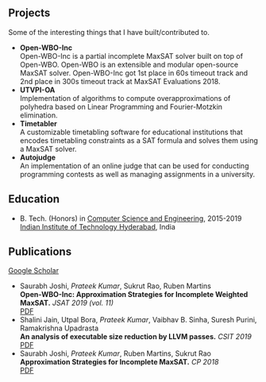 ---
---


## Projects

Some of the interesting things that I have built/contributed to.

- **Open-WBO-Inc** [<IconCodiconCode aria-label="Code" />](https://github.com/sbjoshi/Open-WBO-Inc)\
  Open-WBO-Inc is a partial incomplete MaxSAT solver built on top of Open-WBO. Open-WBO is an extensible and modular open-source MaxSAT solver. Open-WBO-Inc got 1st place in 60s timeout track and 2nd place in 300s timeout track at MaxSAT Evaluations 2018.
- **UTVPI-OA** [<IconCodiconCode aria-label="Code" />](https://github.com/IITH-Compilers/UTVPI-OA)\
  Implementation of algorithms to compute overapproximations of polyhedra based on Linear Programming and Fourier-Motzkin elimination.
- **Timetabler** [<IconCodiconCode aria-label="Code" />](https://github.com/sukrutrao/Timetabler) [<IconCodiconBook aria-label="Docs" />](https://timetabler.readthedocs.io/)\
  A customizable timetabling software for educational institutions that encodes timetabling constraints as a SAT formula and solves them using a MaxSAT solver.
- **Autojudge** [<IconCodiconCode aria-label="Code" />](https://github.com/vbsinha/autojudge) [<IconCodiconBook aria-label="Docs" />](https://autojudge.readthedocs.io/)\
  An implementation of an online judge that can be used for conducting programming contests as well as managing assignments in a university.

## Education

- B. Tech. (Honors) in [Computer Science and Engineering](https://cse.iith.ac.in), 2015-2019\
  [Indian Institute of Technology Hyderabad](https://iith.ac.in), India

## Publications

[Google Scholar](https://scholar.google.co.in/citations?user=M1NFyhAAAAAJ&hl=en)

- Saurabh Joshi, _Prateek Kumar_, Sukrut Rao, Ruben Martins\
  **Open-WBO-Inc: Approximation Strategies for Incomplete Weighted MaxSAT.** _JSAT 2019 (vol. 11)_\
  [PDF](https://content.iospress.com/download/journal-on-satisfiability-boolean-modeling-and-computation/sat190118?id=journal-on-satisfiability-boolean-modeling-and-computation%2Fsat190118)
- Shalini Jain, Utpal Bora, _Prateek Kumar_, Vaibhav B. Sinha, Suresh Purini, Ramakrishna Upadrasta\
  **An analysis of executable size reduction by LLVM passes.** _CSIT 2019_\
  [PDF](https://link.springer.com/article/10.1007%2Fs40012-019-00248-5)
- Saurabh Joshi, _Prateek Kumar_, Ruben Martins, Sukrut Rao\
  **Approximation Strategies for Incomplete MaxSAT.** _CP 2018_\
  [PDF](https://link.springer.com/content/pdf/10.1007/978-3-319-98334-9_15.pdf)
